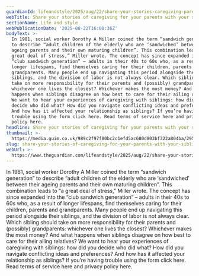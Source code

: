 ```yaml
---
guardianId: lifeandstyle/2025/aug/22/share-your-stories-caregiving-parents-siblings
webTitle: Share your stories of caregiving for your parents with your siblings
sectionName: Life and style
webPublicationDate: '2025-08-22T16:00:36Z'
bodyText: >-
  In 1981, social worker Dorothy A Miller coined the term “sandwich generation”
  to describe “adult children of the elderly who are ‘sandwiched’ between their
  ageing parents and their own maturing children”. This combination leads to “a
  great deal of stress,” Miller wrote. The concept has since expanded into the
  “club sandwich generation” – adults in their 40s to 60s who, as a result of
  longer lifespans, find themselves caring for their children, parents and
  grandparents. Many people end up navigating this period alongside their
  siblings, and the division of labor is not always clear. Which sibling should
  take on more responsibility for their parents and (possibly) grandparents:
  whichever one lives the closest? Whichever makes the most money? And what
  happens when siblings disagree on how best to care for their ailing relatives?
  We want to hear your experiences of caregiving with siblings: how did you
  decide who did what? How did you navigate conflicting ideas and preferences?
  And how has it affected your relationship as siblings? If you’re having
  trouble using the form click here. Read terms of service here and privacy
  policy here.
headline: Share your stories of caregiving for your parents with your siblings
thumbnail: >-
  https://media.guim.co.uk/989c2f97f80bc2c1efd5ac680d803bf322a804ba/295_0_4264_3413/500.jpg
slug: share-your-stories-of-caregiving-for-your-parents-with-your-siblings
webUrl: >-
  https://www.theguardian.com/lifeandstyle/2025/aug/22/share-your-stories-caregiving-parents-siblings
---
```

In 1981, social worker Dorothy A Miller coined the term “sandwich generation” to describe “adult children of the elderly who are ‘sandwiched’ between their ageing parents and their own maturing children”. This combination leads to “a great deal of stress,” Miller wrote. The concept has since expanded into the “club sandwich generation” – adults in their 40s to 60s who, as a result of longer lifespans, find themselves caring for their children, parents and grandparents. Many people end up navigating this period alongside their siblings, and the division of labor is not always clear. Which sibling should take on more responsibility for their parents and (possibly) grandparents: whichever one lives the closest? Whichever makes the most money? And what happens when siblings disagree on how best to care for their ailing relatives? We want to hear your experiences of caregiving with siblings: how did you decide who did what? How did you navigate conflicting ideas and preferences? And how has it affected your relationship as siblings? If you’re having trouble using the form click here. Read terms of service here and privacy policy here.
